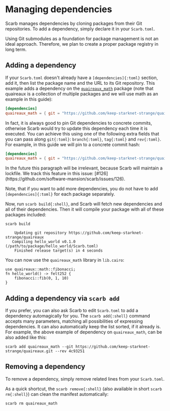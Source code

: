 
# Managing dependencies

Scarb manages dependencies by cloning packages from their Git repositories.
To add a dependency, simply declare it in your `Scarb.toml`.

<Callout type="info">
  Using Git submodules as a foundation for package management is not an ideal
  approach. Therefore, we plan to create a proper package registry in long term.
</Callout>

## Adding a dependency

If your `Scarb.toml` doesn't already have a `[dependencies]{:toml}` section, add it, then list the package name and the URL to its Git repository.
This example adds a dependency on the [`quaireaux_math`](https://github.com/keep-starknet-strange/quaireaux) package (note that quaireaux is a collection of multiple packages and we will use math as an example in this guide):

```toml copy filename="Scarb.toml"
[dependencies]
quaireaux_math = { git = "https://github.com/keep-starknet-strange/quaireaux.git" }
```

In fact, it is always good to pin Git dependencies to concrete commits, otherwise Scarb would try to update this dependency each time it is executed.
You can achieve this using one of the following extra fields that you can pass along `git{:toml}`: `branch{:toml}`, `tag{:toml}` and `rev{:toml}`.
For example, in this guide we will pin to a concrete commit hash:

```toml copy filename="Scarb.toml"
[dependencies]
quaireaux_math = { git = "https://github.com/keep-starknet-strange/quaireaux.git", rev = "4c93251" }
```

<Callout type="info">
  In the future this paragraph will be irrelevant, because Scarb will maintain a
  lockfile. We track this feature in this issue:
  [#126](https://github.com/software-mansion/scarb/issues/126).
</Callout>

Note, that if you want to add more dependencies, you do not have to add `[dependencies]{:toml}` for each package separately.

Now, run `scarb build{:shell}`, and Scarb will fetch new dependencies and all of their dependencies.
Then it will compile your package with all of these packages included:

```shell copy
scarb build
```

```text filename="Output"
    Updating git repository https://github.com/keep-starknet-strange/quaireaux
   Compiling hello_world v0.1.0 (/path/to/package/hello_world/Scarb.toml)
    Finished release target(s) in 4 seconds
```

You can now use the `quaireaux_math` library in `lib.cairo`:

```cairo copy filename="src/lib.cairo"
use quaireaux::math::fibonacci;
fn hello_world() -> felt252 {
    fibonacci::fib(0, 1, 10)
}
```

## Adding a dependency via `scarb add`

If you prefer, you can also ask Scarb to edit `Scarb.toml` to add a dependency automagically for you.
The `scarb add{:shell}` command accepts many parameters, matching all possibilities of expressing dependencies.
It can also automatically keep the list sorted, if it already is.
For example, the above example of dependency on `quaireaux_math`, can be also added like this:

```shell copy
scarb add quaireaux_math --git https://github.com/keep-starknet-strange/quaireaux.git --rev 4c93251
```

## Removing a dependency

To remove a dependency, simply remove related lines from your `Scarb.toml`.

As a quick shortcut, the `scarb remove{:shell}` (also available in short `scarb rm{:shell}`) can clean the manifest automatically:

```shell copy
scarb rm quaireaux_math
```
